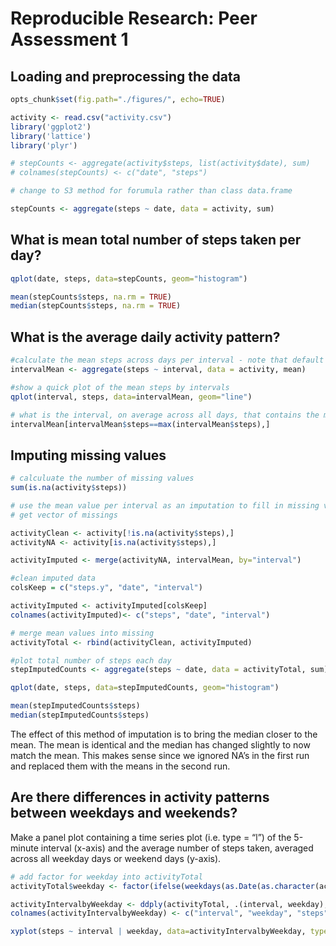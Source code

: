# Reproducible Research: Peer Assessment 1


## Loading and preprocessing the data

```r

opts_chunk$set(fig.path="./figures/", echo=TRUE)

activity <- read.csv("activity.csv")
library('ggplot2')
library('lattice')
library('plyr')

# stepCounts <- aggregate(activity$steps, list(activity$date), sum)
# colnames(stepCounts) <- c("date", "steps")

# change to S3 method for forumula rather than class data.frame

stepCounts <- aggregate(steps ~ date, data = activity, sum)


```

## What is mean total number of steps taken per day?

```r
qplot(date, steps, data=stepCounts, geom="histogram")

mean(stepCounts$steps, na.rm = TRUE)
median(stepCounts$steps, na.rm = TRUE)

```


## What is the average daily activity pattern?

```r
#calculate the mean steps across days per interval - note that default for aggregate is to ignore NA
intervalMean <- aggregate(steps ~ interval, data = activity, mean)

#show a quick plot of the mean steps by intervals
qplot(interval, steps, data=intervalMean, geom="line")

# what is the interval, on average across all days, that contains the max number of steps
intervalMean[intervalMean$steps==max(intervalMean$steps),]


```


## Imputing missing values


```r
# calculuate the number of missing values
sum(is.na(activity$steps))

# use the mean value per interval as an imputation to fill in missing values 
# get vector of missings

activityClean <- activity[!is.na(activity$steps),]
activityNA <- activity[is.na(activity$steps),]

activityImputed <- merge(activityNA, intervalMean, by="interval")

#clean imputed data
colsKeep = c("steps.y", "date", "interval")

activityImputed <- activityImputed[colsKeep]
colnames(activityImputed)<- c("steps", "date", "interval")

# merge mean values into missing
activityTotal <- rbind(activityClean, activityImputed)

#plot total number of steps each day
stepImputedCounts <- aggregate(steps ~ date, data = activityTotal, sum)

qplot(date, steps, data=stepImputedCounts, geom="histogram")

mean(stepImputedCounts$steps)
median(stepImputedCounts$steps)
```

The effect of this method of imputation is to bring the median closer to the mean.  The mean is identical and the median has changed slightly to now match the mean.  This makes sense since we ignored NA's in the first run and replaced them with the means in the second run.


## Are there differences in activity patterns between weekdays and weekends?
Make a panel plot containing a time series plot (i.e. type = "l") of the 5-minute interval (x-axis) and the average number of steps taken, averaged across all weekday days or weekend days (y-axis). 

```r
# add factor for weekday into activityTotal
activityTotal$weekday <- factor(ifelse(weekdays(as.Date(as.character(activityTotal$date))) %in% c("Saturday", "Sunday"), "weekend", "weekday"))

activityIntervalbyWeekday <- ddply(activityTotal, .(interval, weekday), summarize, mean=round(mean(steps), 4))
colnames(activityIntervalbyWeekday) <- c("interval", "weekday", "steps")

xyplot(steps ~ interval | weekday, data=activityIntervalbyWeekday, type="l", xlab="Interval", ylab = "Number of Steps", layout = c(1,2))



```